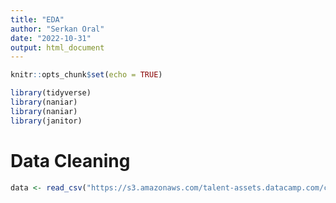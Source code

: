 ```yaml
---
title: "EDA"
author: "Serkan Oral"
date: "2022-10-31"
output: html_document
---
```


```r
knitr::opts_chunk$set(echo = TRUE)
```

```r
library(tidyverse)
library(naniar)
library(naniar)
library(janitor)
```


# Data Cleaning


```r

data <- read_csv("https://s3.amazonaws.com/talent-assets.datacamp.com/coffeeDSA.csv")

```

